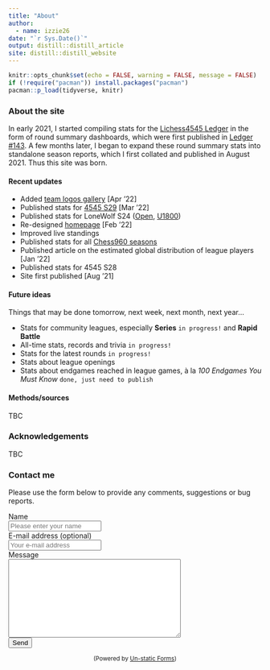 ```yaml
---
title: "About"
author:
  - name: izzie26
date: "`r Sys.Date()`"
output: distill::distill_article
site: distill::distill_website
---
```



```r
knitr::opts_chunk$set(echo = FALSE, warning = FALSE, message = FALSE)
if (!require("pacman")) install.packages("pacman")
pacman::p_load(tidyverse, knitr)
```


### About the site

In early 2021, I started compiling stats for the [Lichess4545 Ledger](https://www.lichess4545.com/team4545/document/ledger-archive/) in the form of round summary dashboards, which were first published in [Ledger #143](https://www.lichess4545.com/team4545/document/ledger-143/). A few months later, I began to expand these round summary stats into standalone season reports, which I first collated and published in August 2021. Thus this site was born.

####  Recent updates

- Added [team logos gallery](https://rahulan-c.github.io/lichess4545-stats/team_logos.html) [Apr '22]
- Published stats for [4545 S29](https://rahulan-c.github.io/lichess4545-stats/reports/stats_4545_s29.html) [Mar '22]
- Published stats for LoneWolf S24 ([Open](https://rahulan-c.github.io/lichess4545-stats/reports/stats_lwopen_s24.html), [U1800](https://rahulan-c.github.io/lichess4545-stats/reports/stats_lwu1800_s24.html))
- Re-designed [homepage](https://rahulan-c.github.io/lichess4545-stats/) [Feb '22]
- Improved live standings 
- Published stats for all [Chess960 seasons](https://rahulan-c.github.io/lichess4545-stats/season_stats.html)
- Published article on the estimated global distribution of league players [Jan '22]
- Published stats for 4545 S28
- Site first published [Aug '21]


#### Future ideas

Things that may be done tomorrow, next week, next month, next year...

- Stats for community leagues, especially **Series** `in progress!` and **Rapid Battle**
- All-time stats, records and trivia `in progress!`
- Stats for the latest rounds `in progress!`
- Stats about league openings
- Stats about endgames reached in league games, à la *100 Endgames You Must Know* `done, just need to publish`


#### Methods/sources

TBC

### Acknowledgements

TBC


### Contact me {#contact}

Please use the form below to provide any comments, suggestions or bug reports.

```{=html}
<form method="post" action="https://forms.un-static.com/forms/c65e8c7acaf8b132767fee1fba923d3d07b959c5">
  <div class="form-group row">
    <label for="name" class="col-4 col-form-label">Name</label>
    <div class="col-8">
      <div class="input-group">
        <div class="input-group-addon">
          <i class="fa fa-user"></i>
        </div>
        <input id="name" name="name" placeholder="Please enter your name" type="text" required="required" class="form-control">
      </div>
    </div>
  </div>
  <div class="form-group row">
    <label for="email" class="col-4 col-form-label">E-mail address (optional)</label>
    <div class="col-8">
      <div class="input-group">
        <div class="input-group-addon">
          <i class="fa fa-envelope"></i>
        </div>
        <input id="email" name="email" placeholder="Your e-mail address" type="text" class="form-control">
      </div>
    </div>
  </div>
  <div class="form-group row">
    <label for="message" class="col-4 col-form-label">Message</label>
    <div class="col-8">
      <textarea id="message" name="message" cols="40" rows="10" required="required" class="form-control"></textarea>
    </div>
  </div>
  <div class="form-group row">
    <div class="offset-4 col-8">
      <button name="submit" type="submit" class="button">Send</button>
    </div>
  </div>
</form>
<div align="center">
  <p><small>(Powered by <a rel="nofollow" href="https://un-static.com/">Un-static Forms</a>)</small></p>
</div>
```

